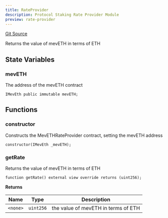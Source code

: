 ```yaml
---
title: RateProvider
description: Protocol Staking Rate Provider Module
preview: rate-provider
---
```


[Git Source](https://github.com/manifoldfinance/mevETH2/blob/25149b626aad16b7ef2da38d73bddd982040bc12/src/MevEthRateProvider.sol)


Returns the value of mevETH in terms of ETH


## State Variables
### mevETH
The address of the mevETH contract


```solidity
IMevEth public immutable mevETH;
```


## Functions
### constructor

Constructs the MevETHRateProvider contract, setting the mevETH address


```solidity
constructor(IMevEth _mevETH);
```

### getRate

Returns the value of mevETH in terms of ETH


```solidity
function getRate() external view override returns (uint256);
```
**Returns**

|Name|Type|Description|
|----|----|-----------|
|`<none>`|`uint256`|the value of mevETH in terms of ETH|


